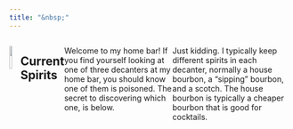 ```yaml
---
title: "&nbsp;"
---
```


:::: {style="display: flex;"}

::: {}
![](./images/learys-bar-logo.jpeg){width=50%}

:::

::: {}


## Current Spirits

Welcome to my home bar!  If you find yourself looking at one of three decanters at my home bar, you should know one of them is poisoned.  The secret to discovering which one, is below.

Just kidding.  I typically keep different spirits in each decanter, normally a house bourbon, a "sipping" bourbon, and a scotch. The house bourbon is typically a cheaper bourbon that is good for cocktails.  

:::

::::
